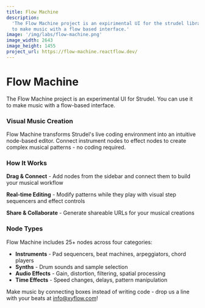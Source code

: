 ```yaml
---
title: Flow Machine
description:
  'The Flow Machine project is an expirimental UI for the strudel library. You can use it
  to make music with a flow based interface.'
image: '/img/labs/flow-machine.png'
image_width: 2643
image_height: 1455
project_url: https://flow-machine.reactflow.dev/
---
```


# Flow Machine

The Flow Machine project is an experimental UI for Strudel. You can use it to make music
with a flow-based interface.

### Visual Music Creation

Flow Machine transforms Strudel's live coding environment into an intuitive node-based
editor. Connect instrument nodes to effect nodes to create complex musical patterns - no
coding required.

### How It Works

**Drag & Connect** - Add nodes from the sidebar and connect them to build your musical
workflow

**Real-time Editing** - Modify patterns while they play with visual step sequencers and
effect controls

**Share & Collaborate** - Generate shareable URLs for your musical creations

### Node Types

Flow Machine includes 25+ nodes across four categories:

- **Instruments** - Pad sequencers, beat machines, arpeggiators, chord players
- **Synths** - Drum sounds and sample selection
- **Audio Effects** - Gain, distortion, filtering, spatial processing
- **Time Effects** - Speed changes, delays, pattern manipulation

Make music by connecting boxes instead of writing code - drop us a line with your beats at
[info@xyflow.com](mailto:info@xyflow.com)!
